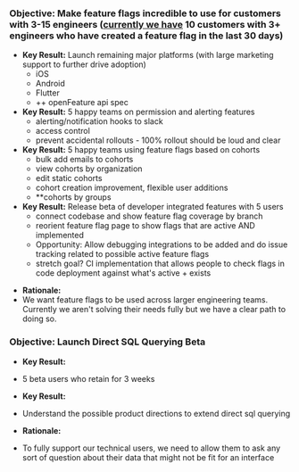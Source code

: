 ### Objective: Make feature flags incredible to use for customers with 3-15 engineers ([currently we have](https://app.posthog.com/insights/Bmz6U0tS) 10 customers with 3+ engineers who have created a feature flag in the last 30 days)

- **Key Result:** Launch remaining major platforms (with large marketing support to further drive adoption)
    - iOS
    - Android
    - Flutter
    - ++ openFeature api spec
- **Key Result:** 5 happy teams on permission and alerting features
    - alerting/notification hooks to slack
    - access control
    - prevent accidental rollouts - 100% rollout should be loud and clear
- **Key Result:** 5 happy teams using feature flags based on cohorts
    - bulk add emails to cohorts
    - view cohorts by organization
    - edit static cohorts
    - cohort creation improvement, flexible user additions
    - **cohorts by groups
- **Key Result:** Release beta of developer integrated features with 5 users
    - connect codebase and show feature flag coverage by branch
    - reorient feature flag page to show flags that are active AND implemented
    - Opportunity: Allow debugging integrations to be added and do issue tracking related to possible active feature flags
    - stretch goal? CI implementation that allows people to check flags in code deployment against what's active + exists

* **Rationale:**
 * We want feature flags to be used across larger engineering teams. Currently we aren't solving their needs fully but we have a clear path to doing so.

### Objective: Launch Direct SQL Querying Beta

* **Key Result:**
 * 5 beta users who retain for 3 weeks
* **Key Result:**
 * Understand the possible product directions to extend direct sql querying

* **Rationale:**
 * To fully support our technical users, we need to allow them to ask any sort of question about their data that might not be fit for an interface
 
